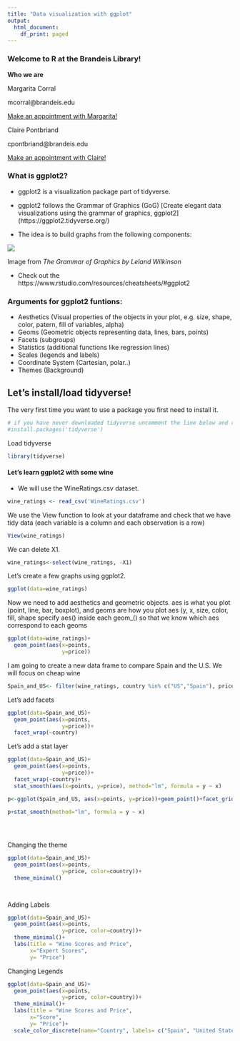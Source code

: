 ```yaml
---
title: "Data visualization with ggplot"
output:
  html_document:
    df_print: paged
---
```

### Welcome to R at the Brandeis Library! 

**Who we are**

Margarita Corral  

mcorral@brandeis.edu  

[Make an appointment with Margarita!](https://calendar.library.brandeis.edu/appointments/8518)  
  
  

Claire Pontbriand 

cpontbriand@brandeis.edu  

[Make an appointment with Claire!](https://calendar.library.brandeis.edu/appointments/scidata)

### What is ggplot2? 

* ggplot2 is a visualization package part of tidyverse. 

* ggplot2 follows the Grammar of Graphics (GoG) [Create elegant data visualizations using the grammar of graphics, ggplot2]  (https://ggplot2.tidyverse.org/)

* The idea is to build graphs from the following components: 

![](grammarofgraphics.png) 

Image from *The Grammar of Graphics by Leland Wilkinson*

* Check out the https://www.rstudio.com/resources/cheatsheets/#ggplot2


### Arguments for ggplot2 funtions:
* Aesthetics (Visual properties of the objects in your plot, e.g. size, shape, color, patern, fill of variables, alpha)
* Geoms (Geometric objects representing data, lines, bars, points)
* Facets (subgroups)
* Statistics (additional functions like regression lines)
* Scales (legends and labels)
* Coordinate System (Cartesian, polar..)
* Themes (Background)


## Let's install/load tidyverse!

The very first time you want to use a package you first need to install it.  
```r
# if you have never downloaded tidyverse uncomment the line below and run to install it
#install.packages('tidyverse')
```

Load tidyverse
```r
library(tidyverse)
```


#### Let's learn ggplot2 with some wine  
  

* We will use the WineRatings.csv dataset. 

```r
wine_ratings <- read_csv('WineRatings.csv')
```

We use the View function to look at your dataframe and check that we have tidy data (each variable is a column and each observation is a row)
```r
View(wine_ratings)
```

We can delete X1.
```r
wine_ratings<-select(wine_ratings, -X1)
```

Let's create a few graphs using ggplot2.
```r
ggplot(data=wine_ratings)
```


Now we need to add aesthetics and geometric objects.
aes is what you plot (point, line, bar, boxplot), and geoms are how you plot aes (y, x, size, color, fill, shape
specify aes() inside each geom_() so that we know which aes correspond to each geoms

```r
ggplot(data=wine_ratings)+
  geom_point(aes(x=points,
                 y=price))
```

I am going to create a new data frame to compare Spain and the U.S. We will focus on cheap wine
```r

Spain_and_US<- filter(wine_ratings, country %in% c("US","Spain"), price<500)
```

Let's add facets
```r
ggplot(data=Spain_and_US)+
  geom_point(aes(x=points,
                 y=price))+
  facet_wrap(~country)
```

Let's add a stat layer
```r
ggplot(data=Spain_and_US)+
  geom_point(aes(x=points,
                 y=price))+
  facet_wrap(~country)+
  stat_smooth(aes(x=points, y=price), method="lm", formula = y ~ x)
```


```r
p<-ggplot(Spain_and_US, aes(x=points, y=price))+geom_point()+facet_grid(~country)

p+stat_smooth(method="lm", formula = y ~ x)

  
  
```




Changing the theme
```r
ggplot(data=Spain_and_US)+
  geom_point(aes(x=points,
                 y=price, color=country))+
  theme_minimal()

                 
```




Adding Labels
```r
ggplot(data=Spain_and_US)+
  geom_point(aes(x=points,
                 y=price, color=country))+
  theme_minimal()+
  labs(title = "Wine Scores and Price",
       x="Expert Scores",
       y= "Price")
```


Changing Legends
```r
ggplot(data=Spain_and_US)+
  geom_point(aes(x=points,
                 y=price, color=country))+
  theme_minimal()+
  labs(title = "Wine Scores and Price",
       x="Score",
       y= "Price")+
  scale_color_discrete(name="Country", labels= c("Spain", "United States"))

```


